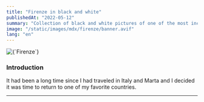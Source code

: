 ```yaml
---
title: "Firenze in black and white"
publishedAt: "2022-05-12"
summary: "Collection of black and white pictures of one of the most incredible cities in Italy"
image: "/static/images/mdx/firenze/banner.avif"
lang: "en"
---
```


<Cover>
  <Image alt={`Firenze`} src={`/static/images/mdx/firenze/banner.avif`} />
  <Note text="Vista" />
</Cover>

### Introduction

It had been a long time since I had traveled in Italy and Marta and I decided it was time to return to one of my favorite countries.

---
